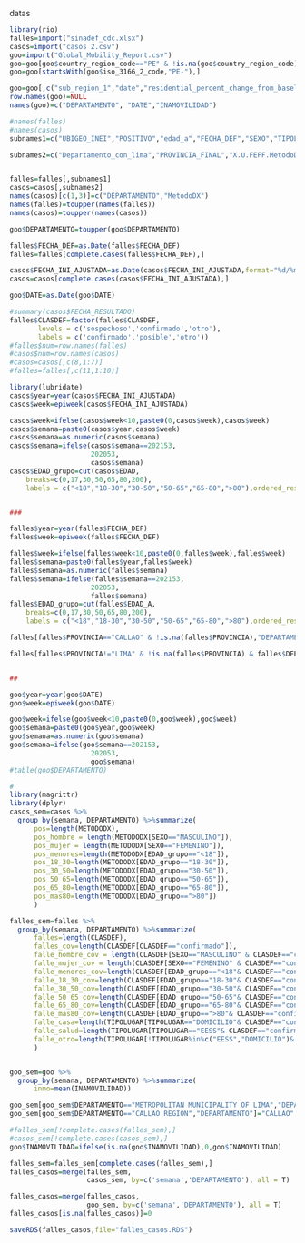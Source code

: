 
datas

```r
library(rio)
falles=import("sinadef_cdc.xlsx")
casos=import("casos 2.csv")
goo=import("Global_Mobility_Report.csv")
goo=goo[goo$country_region_code=="PE" & !is.na(goo$country_region_code),]
goo=goo[startsWith(goo$iso_3166_2_code,"PE-"),]

goo=goo[,c("sub_region_1","date","residential_percent_change_from_baseline")]
row.names(goo)=NULL
names(goo)=c("DEPARTAMENTO", "DATE","INAMOVILIDAD")


```

```r
#names(falles)
#names(casos)
subnames1=c("UBIGEO_INEI","POSITIVO","edad_a","FECHA_DEF","SEXO","TIPOLUGAR","Departamento","Provincia","clasdef")

subnames2=c("Departamento_con_lima","PROVINCIA_FINAL","X.U.FEFF.MetodoDX","EDAD","SEXO","FECHA_INI_AJUSTADA")


falles=falles[,subnames1]
casos=casos[,subnames2]
names(casos)[c(1,3)]=c("DEPARTAMENTO","MetodoDX")
names(falles)=toupper(names(falles))
names(casos)=toupper(names(casos))

goo$DEPARTAMENTO=toupper(goo$DEPARTAMENTO)


```


```r
falles$FECHA_DEF=as.Date(falles$FECHA_DEF)
falles=falles[complete.cases(falles$FECHA_DEF),]

casos$FECHA_INI_AJUSTADA=as.Date(casos$FECHA_INI_AJUSTADA,format="%d/%m/%Y")
casos=casos[complete.cases(casos$FECHA_INI_AJUSTADA),]

goo$DATE=as.Date(goo$DATE)
```

```r



#summary(casos$FECHA_RESULTADO)
falles$CLASDEF=factor(falles$CLASDEF,
       levels = c('sospechoso','confirmado','otro'),
       labels = c('confirmado','posible','otro'))
#falles$num=row.names(falles)
#casos$num=row.names(casos)
#casos=casos[,c(8,1:7)]
#falles=falles[,c(11,1:10)]

library(lubridate)
casos$year=year(casos$FECHA_INI_AJUSTADA)
casos$week=epiweek(casos$FECHA_INI_AJUSTADA)

casos$week=ifelse(casos$week<10,paste0(0,casos$week),casos$week)
casos$semana=paste0(casos$year,casos$week)
casos$semana=as.numeric(casos$semana)
casos$semana=ifelse(casos$semana==202153,
                    202053,
                    casos$semana)
casos$EDAD_grupo=cut(casos$EDAD,
    breaks=c(0,17,30,50,65,80,200),
    labels = c("<18","18-30","30-50","50-65","65-80",">80"),ordered_result = T,include.lowest = T)


###

falles$year=year(falles$FECHA_DEF)
falles$week=epiweek(falles$FECHA_DEF)

falles$week=ifelse(falles$week<10,paste0(0,falles$week),falles$week)
falles$semana=paste0(falles$year,falles$week)
falles$semana=as.numeric(falles$semana)
falles$semana=ifelse(falles$semana==202153,
                    202053,
                    falles$semana)
falles$EDAD_grupo=cut(falles$EDAD_A,
    breaks=c(0,17,30,50,65,80,200),
    labels = c("<18","18-30","30-50","50-65","65-80",">80"),ordered_result = T,include.lowest = T)

falles[falles$PROVINCIA=="CALLAO" & !is.na(falles$PROVINCIA),"DEPARTAMENTO"]="CALLAO"

falles[falles$PROVINCIA!="LIMA" & !is.na(falles$PROVINCIA) & falles$DEPARTAMENTO=="LIMA" & !is.na(falles$DEPARTAMENTO),"DEPARTAMENTO"]="LIMA REGION"


##

goo$year=year(goo$DATE)
goo$week=epiweek(goo$DATE)

goo$week=ifelse(goo$week<10,paste0(0,goo$week),goo$week)
goo$semana=paste0(goo$year,goo$week)
goo$semana=as.numeric(goo$semana)
goo$semana=ifelse(goo$semana==202153,
                    202053,
                    goo$semana)
#table(goo$DEPARTAMENTO)

```


```r
# 
library(magrittr)
library(dplyr)
casos_sem=casos %>%
  group_by(semana, DEPARTAMENTO) %>%summarize(
      pos=length(METODODX),
      pos_hombre = length(METODODX[SEXO=="MASCULINO"]),
      pos_mujer = length(METODODX[SEXO=="FEMENINO"]),
      pos_menores=length(METODODX[EDAD_grupo=="<18"]),
      pos_18_30=length(METODODX[EDAD_grupo=="18-30"]),
      pos_30_50=length(METODODX[EDAD_grupo=="30-50"]),
      pos_50_65=length(METODODX[EDAD_grupo=="50-65"]),
      pos_65_80=length(METODODX[EDAD_grupo=="65-80"]),
      pos_mas80=length(METODODX[EDAD_grupo==">80"])
      )

falles_sem=falles %>%
  group_by(semana, DEPARTAMENTO) %>%summarize(
      falles=length(CLASDEF),
      falles_cov=length(CLASDEF[CLASDEF=="confirmado"]),
      falle_hombre_cov = length(CLASDEF[SEXO=="MASCULINO" & CLASDEF=="confirmado"]),
      falle_mujer_cov = length(CLASDEF[SEXO=="FEMENINO" & CLASDEF=="confirmado"]),
      falle_menores_cov=length(CLASDEF[EDAD_grupo=="<18"& CLASDEF=="confirmado"]),
      falle_18_30_cov=length(CLASDEF[EDAD_grupo=="18-30"& CLASDEF=="confirmado"]),
      falle_30_50_cov=length(CLASDEF[EDAD_grupo=="30-50"& CLASDEF=="confirmado"]),
      falle_50_65_cov=length(CLASDEF[EDAD_grupo=="50-65"& CLASDEF=="confirmado"]),
      falle_65_80_cov=length(CLASDEF[EDAD_grupo=="65-80"& CLASDEF=="confirmado"]),
      falle_mas80_cov=length(CLASDEF[EDAD_grupo==">80"& CLASDEF=="confirmado"]),
      falle_casa=length(TIPOLUGAR[TIPOLUGAR=="DOMICILIO"& CLASDEF=="confirmado"]),
      falle_salud=length(TIPOLUGAR[TIPOLUGAR=="EESS"& CLASDEF=="confirmado"]),
      falle_otro=length(TIPOLUGAR[!TIPOLUGAR%in%c("EESS","DOMICILIO")& CLASDEF=="confirmado"])
      )


goo_sem=goo %>%
  group_by(semana, DEPARTAMENTO) %>%summarize(
      inmo=mean(INAMOVILIDAD))

goo_sem[goo_sem$DEPARTAMENTO=="METROPOLITAN MUNICIPALITY OF LIMA","DEPARTAMENTO"]="LIMA"
goo_sem[goo_sem$DEPARTAMENTO=="CALLAO REGION","DEPARTAMENTO"]="CALLAO"

```


```r
#falles_sem[!complete.cases(falles_sem),]
#casos_sem[!complete.cases(casos_sem),]
goo$INAMOVILIDAD=ifelse(is.na(goo$INAMOVILIDAD),0,goo$INAMOVILIDAD)

```

```r
falles_sem=falles_sem[complete.cases(falles_sem),]
falles_casos=merge(falles_sem, 
                   casos_sem, by=c('semana','DEPARTAMENTO'), all = T)

falles_casos=merge(falles_casos, 
                   goo_sem, by=c('semana','DEPARTAMENTO'), all = T)
falles_casos[is.na(falles_casos)]=0

```
```r
saveRDS(falles_casos,file="falles_casos.RDS") 
```

